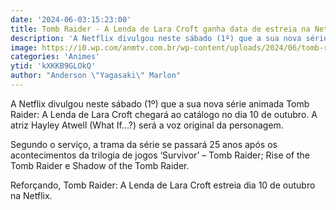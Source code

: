 ```yaml
---
date: '2024-06-03:15:23:00'
title: Tomb Raider - A Lenda de Lara Croft ganha data de estreia na Netflix
description: 'A Netflix divulgou neste sábado (1º) que a sua nova série animada Tomb Raider: A Lenda de Lara Croft chegará ao catálogo no dia 10 de outubro. A atriz Hayley Atwell (What If…?) será a voz original da personagem.'
image: https://i0.wp.com/anmtv.com.br/wp-content/uploads/2024/06/tomb-raider-lenda-1-1.jpg?w=800&ssl=1
categories: 'Animes'
ytid: 'kXKKB9GLOkQ'
author: "Anderson \"Yagasaki\" Marlon"
---
```


A Netflix divulgou neste sábado (1º) que a sua nova série animada Tomb Raider: A Lenda de Lara Croft chegará ao catálogo no dia 10 de outubro. A atriz Hayley Atwell (What If…?) será a voz original da personagem.

Segundo o serviço, a trama da série se passará 25 anos após os acontecimentos da trilogia de jogos ‘Survivor’ – Tomb Raider; Rise of the Tomb Raider e Shadow of the Tomb Raider.

Reforçando, Tomb Raider: A Lenda de Lara Croft estreia dia 10 de outubro na Netflix.
